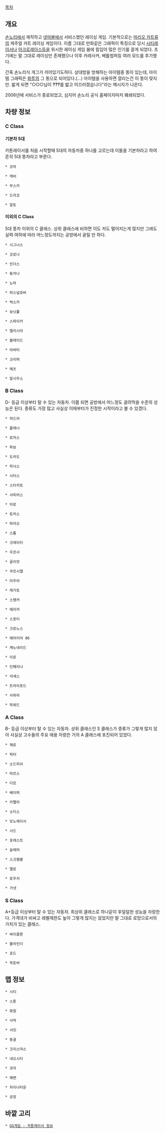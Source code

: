 [[목차]]

== 개요 ==
[[손노리]]에서 제작하고 [[넷마블]]에서 서비스했던 레이싱 게임. 기본적으로는 [[마리오 카트]]류의 캐주얼 카트 레이싱 게임이다. 이름 그대로 만화같은 그래픽이 특징으로 당시 [[시티레이서]]나 [[아크로레이스]]등을 위시한 레이싱 게임 붐에 힘입어 많은 인기를 끌게 되었다. 초기에는 말 그대로 레이싱만 존재했으나 이후 카레사커, 배틀범퍼등 여러 모드를 추가했다.

간혹 손노리식 개그가 끼어있기도하다. 상대방을 방해하는 아이템중 똥이 있는데, 아이템 그래픽은 [[화투]]의 그 똥으로 되어있다.(...) 아이템을 사용하면 깔리는건 이 똥이 맞지만. 밟게 되면 "○○○님이 '''???'''를 밟고 미끄러졌습니다"라는 메시지가 나온다.

2006년에 서비스가 종료되었고, 심지어 손노리 공식 홈페이지마저 폐쇄되었다.

== 차량 정보 ==
=== C Class ===
==== 기본차 5대 ====
카툰레이서를 처음 시작할때 5대의 자동차중 하나를 고르는데 이들을 기본차라고 하여 흔히 5대 똥차라고 부른다.

 * 코마

 * 캐비

 * 무스카

 * 드라코

 * 알토

==== 이외의 C Class ====
5대 똥차 이외의 C 클래스. 상위 클래스에 비하면 이도 저도 떨어지는게 많지만 그래도 실력 여하에 따라 어느정도까지는 공방에서 굴릴 만 하다.

 * 시그너스

 * 코로나

 * 인더스

 * 튜카나

 * 노마

 * 퍼스널호버

 * 벅스카

 * 보닛풀

 * 스파이커

 * 엘리시아

 * 블레이드

 * 아바타

 * 크리퍼

 * 메츠

 * 알시우스

=== B Class ===
D- 등급 이상부터 탈 수 있는 자동차. 이쯤 되면 공방에서 어느정도 굴려먹을 수준의 성능은 된다. 종류도 가장 많고 사실상 이때부터가 진정한 시작이라고 볼 수 있겠다.

 * 히드라

 * 플래너

 * 로커스

 * 파보

 * 도라도

 * 피닉스

 * 시터스

 * 스타카토

 * 샤피어스

 * 미로

 * 토러스

 * 파라오

 * 스톰

 * 크레이터

 * 우르사

 * 골리앗

 * 쿠르시엘

 * 아우라

 * 레가토

 * 스팽커

 * 에리카

 * 스포티

 * 크로노스

 * 에어리어 86

 * 캐노네이드

 * 이로

 * 인페리나

 * 석세스

 * 트라이포드

 * 사하라

 * 하워드
=== A Class ===
B- 등급 이상부터 탈 수 있는 자동차. 상위 클래스인 S 클래스가 종류가 그렇게 많지 않아 사실상 고수들의 주요 애용 차량은 거의 A 클래스에 포진되어 있었다.

 * 제로

 * 픽터

 * 소드피쉬

 * 마르스

 * 다모

 * 베이퍼

 * 카펠라

 * 소티스

 * 모노레이서

 * 시드

 * 포레스트

 * 슬래머

 * 스크램블

 * 엘로

 * 로우치

 * 가넷

=== S Class ===
A+등급 이상부터 탈 수 있는 자동차. 최상위 클래스로 하나같이 후덜덜한 성능을 자랑한다. 가격대가 비싸고 레벨제한도 높아 그렇게 많지는 않았지만 말 그대로 로망으로서의 가치가 있는 클래스.

 * 싸이클론

 * 블라인더

 * 포드

 * 옥토버

== 맵 정보 ==
 * 시티

 * 스톤

 * 화원

 * 사막

 * 서킷

 * 동굴

 * 크리스마스

 * 네오시티

 * 과자

 * 해변

 * 차이나타운

 * 공장

== 바깥 고리 ==
 * [http://www.ggemguide.com/game_view.htm?uid=163&page=1&nkey=&gkey=&key=name&searchword=%C4%AB%C5%F7 GG게임 - 카툰레이서 정보]
